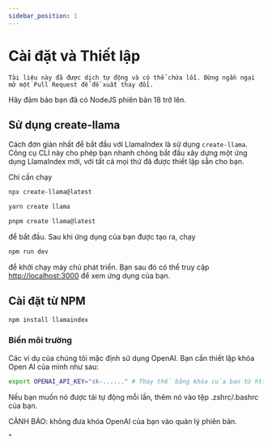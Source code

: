 ```yaml
---
sidebar_position: 1
---
```


# Cài đặt và Thiết lập

`Tài liệu này đã được dịch tự động và có thể chứa lỗi. Đừng ngần ngại mở một Pull Request để đề xuất thay đổi.`

Hãy đảm bảo bạn đã có NodeJS phiên bản 18 trở lên.

## Sử dụng create-llama

Cách đơn giản nhất để bắt đầu với LlamaIndex là sử dụng `create-llama`. Công cụ CLI này cho phép bạn nhanh chóng bắt đầu xây dựng một ứng dụng LlamaIndex mới, với tất cả mọi thứ đã được thiết lập sẵn cho bạn.

Chỉ cần chạy

<Tabs>
<TabItem value="1" label="npm" default>

```bash
npx create-llama@latest
```

</TabItem>
<TabItem value="2" label="Yarn">

```bash
yarn create llama
```

</TabItem>
<TabItem value="3" label="pnpm">

```bash
pnpm create llama@latest
```

</TabItem>
</Tabs>

để bắt đầu. Sau khi ứng dụng của bạn được tạo ra, chạy

```bash npm2yarn
npm run dev
```

để khởi chạy máy chủ phát triển. Bạn sau đó có thể truy cập [http://localhost:3000](http://localhost:3000) để xem ứng dụng của bạn.

## Cài đặt từ NPM

```bash npm2yarn
npm install llamaindex
```

### Biến môi trường

Các ví dụ của chúng tôi mặc định sử dụng OpenAI. Bạn cần thiết lập khóa Open AI của mình như sau:

```bash
export OPENAI_API_KEY="sk-......" # Thay thế bằng khóa của bạn từ https://platform.openai.com/account/api-keys
```

Nếu bạn muốn nó được tải tự động mỗi lần, thêm nó vào tệp .zshrc/.bashrc của bạn.

CẢNH BÁO: không đưa khóa OpenAI của bạn vào quản lý phiên bản.

"
